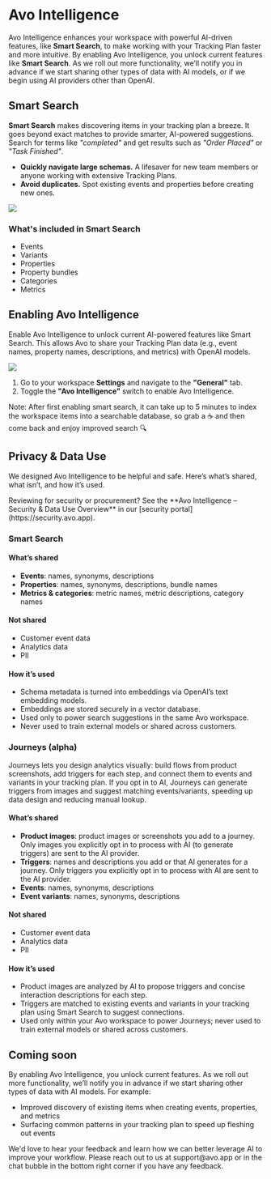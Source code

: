 
# Avo Intelligence

Avo Intelligence enhances your workspace with powerful AI-driven features, like **Smart Search**, to make working with your Tracking Plan faster and more intuitive. By enabling Avo Intelligence, you unlock current features like **Smart Search**. As we roll out more functionality, we’ll notify you in advance if we start sharing other types of data with AI models, or if we begin using AI providers other than OpenAI.

## Smart Search

**Smart Search** makes discovering items in your tracking plan a breeze. It goes beyond exact matches to provide smarter, AI-powered suggestions. Search for terms like _"completed"_ and get results such as _"Order Placed"_ or _"Task Finished"_.

- **Quickly navigate large schemas.** A lifesaver for new team members or anyone working with extensive Tracking Plans.
- **Avoid duplicates.** Spot existing events and properties before creating new ones.

![](/images/avo-intelligence/smart-search-avo-app.png)

### What's included in Smart Search

- Events
- Variants
- Properties
- Property bundles
- Categories
- Metrics

## Enabling Avo Intelligence

Enable Avo Intelligence to unlock current AI-powered features like Smart Search. This allows Avo to share your Tracking Plan data (e.g., event names, property names, descriptions, and metrics) with OpenAI models.

![](/images/avo-intelligence/smart-search-settings.png)

1. Go to your workspace **Settings** and navigate to the **"General"** tab.
2. Toggle the **"Avo Intelligence"** switch to enable Avo Intelligence.

<Callout type="info" emoji="💡">
  Note: After first enabling smart search, it can take up to 5 minutes to index
  the workspace items into a searchable database, so grab a ☕ and then come
  back and enjoy improved search 🔍
</Callout>

## Privacy & Data Use

We designed Avo Intelligence to be helpful and safe. Here’s what’s shared, what isn’t, and how it’s used.

<Callout type="info" emoji="🔒">
  Reviewing for security or procurement? See the **Avo Intelligence – Security & Data Use Overview** in our [security portal](https://security.avo.app).
</Callout>

### Smart Search

#### What’s shared

- **Events**: names, synonyms, descriptions
- **Properties**: names, synonyms, descriptions, bundle names
- **Metrics & categories**: metric names, metric descriptions, category names

#### Not shared

- Customer event data
- Analytics data
- PII

#### How it’s used

- Schema metadata is turned into embeddings via OpenAI’s text embedding models.
- Embeddings are stored securely in a vector database.
- Used only to power search suggestions in the same Avo workspace.
- Never used to train external models or shared across customers.

### Journeys (alpha)

Journeys lets you design analytics visually: build flows from product screenshots, add triggers for each step, and connect them to events and variants in your tracking plan. If you opt in to AI, Journeys can generate triggers from images and suggest matching events/variants, speeding up data design and reducing manual lookup.

#### What’s shared

- **Product images**: product images or screenshots you add to a journey. Only images you explicitly opt in to process with AI (to generate triggers) are sent to the AI provider.
- **Triggers**: names and descriptions you add or that AI generates for a journey. Only triggers you explicitly opt in to process with AI are sent to the AI provider.
- **Events**: names, synonyms, descriptions
- **Event variants**: names, synonyms, descriptions

#### Not shared

- Customer event data
- Analytics data
- PII

#### How it’s used
- Product images are analyzed by AI to propose triggers and concise interaction descriptions for each step.
- Triggers are matched to existing events and variants in your tracking plan using Smart Search to suggest connections.
- Used only within your Avo workspace to power Journeys; never used to train external models or shared across customers.

## Coming soon

By enabling Avo Intelligence, you unlock current features. As we roll out more functionality, we’ll notify you in advance if we start sharing other types of data with AI models. For example:

- Improved discovery of existing items when creating events, properties, and metrics
- Surfacing common patterns in your tracking plan to speed up fleshing out events

<Callout type="info" emoji="💡">
  We'd love to hear your feedback and learn how we can better leverage AI to
  improve your workflow. Please reach out to us at support@avo.app or in the
  chat bubble in the bottom right corner if you have any feedback.
</Callout>
